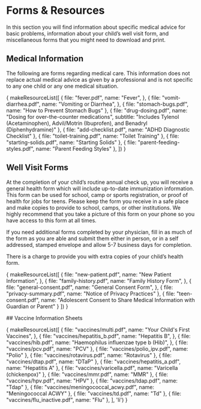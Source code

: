 
# Forms & Resources

In this section you will find information about specific medical advice for basic problems, information about your child’s well visit form, and miscellaneous forms that you might need to download and print.

## Medical Information

The following are forms regarding medical care. This information does not replace actual medical advice as given by a professional and is not specific to any one child or any one medical situation.

{ makeResourceList([
  {
    file: "fever.pdf",
    name: "Fever",
  },
  {
    file: "vomit-diarrhea.pdf",
    name: "Vomiting or Diarrhea",
  },
  {
    file: "stomach-bugs.pdf",
    name: "How to Prevent Stomach Bugs"
  },
  {
    file: "drug-dosing.pdf",
    name: "Dosing for over-the-counter medications",
    subtitle: "Includes Tylenol (Acetaminophen), Advil/Motrin (Ibuprofen), and Benadryl (Diphenhydramine)"
  },
  {
    file: "add-checklist.pdf",
    name: "ADHD Diagnostic Checklist"
  },
  {
    file: "toilet-training.pdf",
    name: "Toilet Training"
  },
  {
    file: "starting-solids.pdf",
    name: "Starting Solids"
  },
  {
    file: "parent-feeding-styles.pdf",
    name: "Parent Feeding Styles"
  },
]) }

<Resource url="https://www.youtube.com/watch?v=Hl6vItGt4qQ" name="How to do your Strep Test at home (video)" icon="video" />

## Well Visit Forms

At the completion of your child’s routine annual check up, you will receive a general health form which will include up-to-date immunization information.  This form can be used for school, camp or sports registration, or proof of health for jobs for teens. Please keep the form you receive in a safe place and make copies to provide to school, camps, or other institutions. We highly recommend that you take a picture of this form on your phone so you have access to this form at all times.

If you need additional forms completed by your physician, fill in as much of the form as you are able and submit them either in person, or in a self addressed, stamped envelope and allow 5-7 business days for completion.

There is a charge to provide you with extra copies of your child’s health form.

{ makeResourceList([
  {
    file: "new-patient.pdf",
    name: "New Patient Information",
  },
  {
    file: "family-history.pdf",
    name: "Family History Form",
  },
  {
    file: "general-consent.pdf",
    name: "General Consent Form",
  },
  {
    file: "privacy-summary.pdf",
    name: "Notice of Privacy Practices"
  },
  {
    file: "teen-consent.pdf",
    name: "Adolescent Consent to Share Medical Information with Guardian or Parent"
  }
]) }

<div id="vis" />
## Vaccine Information Sheets

{ makeResourceList([
  {
    file: "vaccines/multi.pdf",
    name: "Your Child's First Vaccines",
  },
  {
    file: "vaccines/hepatitis_b.pdf",
    name: "Hepatitis B",
  },
  {
    file: "vaccines/hib.pdf",
    name: "Haemophilus influenzae type b (Hib)",
  },
  {
    file: "vaccines/pcv.pdf",
    name: "PCV"
  },
  {
    file: "vaccines/polio_ipv.pdf",
    name: "Polio"
  },
  {
    file: "vaccines/rotavirus.pdf",
    name: "Rotavirus"
  },
  {
    file: "vaccines/dtap.pdf",
    name: "DTaP"
  },
  {
    file: "vaccines/hepatitis_a.pdf",
    name: "Hepatitis A"
  },
  {
    file: "vaccines/varicella.pdf",
    name: "Varicella (chickenpox)"
  },
  {
    file: "vaccines/mmr.pdf",
    name: "MMR"
  },
  {
    file: "vaccines/hpv.pdf",
    name: "HPV"
  },
  {
    file: "vaccines/tdap.pdf",
    name: "Tdap"
  },
  {
    file: "vaccines/meningococcal_acwy.pdf",
    name: "Meningococcal ACWY"
  },
  {
    file: "vaccines/td.pdf",
    name: "Td"
  },
  {
    file: "vaccines/flu_inactive.pdf",
    name: "Flu"
  },
], 'li') }



